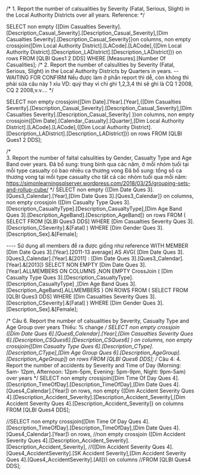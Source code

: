 ﻿/*
	1. Report the number of calsualities by Severity (Fatal, Serious, Slight) in the Local
    Authority Districts over all years. Reference:
*/

SELECT 
non empty {[Dim Casualties Severity].[Description_Casual_Severity].[Description_Casual_Severity],[Dim Casualties Severity].[Description_Casual_Severity]}on columns,
non empty crossjoin([Dim Local Authority District].[LACode].[LACode],{[Dim Local Authority District].[Description_LADistrict].[Description_LADistrict]}) on rows
FROM [QLBI Ques1 2 DDS]
WHERE [Measures].[Number Of Casualities];
/*
2. Report the number of calsulities by Severity (Fatal, Serious, Slight) in the Local
Authority Districts by Quarters in years. -- WAITING FOR CONFIRM
Nếu được làm ở phần report thì dễ, còn không thì phải sửa câu này 1 xíu
VD: quý thay vì chỉ ghi 1,2,3,4 thì sẽ ghi là CQ 1 2008, CQ 2 2008,v.v....
*/

SELECT 
non empty crossjoin([Dim Date].[Year].[Year],{[Dim Casualties Severity].[Description_Casual_Severity].[Description_Casual_Severity],[Dim Casualties Severity].[Description_Casual_Severity] })on columns,
non empty crossjoin([Dim Date].[Calendar_Casualty].[Quarter],[Dim Local Authority District].[LACode].[LACode],{[Dim Local Authority District].[Description_LADistrict].[Description_LADistrict]}) on rows
FROM [QLBI Ques1 2 DDS];

/*	
3. Report the number of faltal calsulities by Gender, Casualty Type and Age Band
over years. 
Đã bổ sung: trung bình qua các năm, ở mỗi nhóm tuổi tại mỗi type casualty có bao nhiêu ca thương vong
Đã bổ sung: tổng số ca thương vong tại mỗi type casualty cho tất cả các nhóm tuổi qua mỗi năm: https://simonlearningsqlserver.wordpress.com/2018/03/25/grouping-sets-and-rollup-cube/
*/
SELECT non empty {[Dim Date Ques 3].[Ques3_Calendar].[Year],[Dim Date Ques 3].[Ques3_Calendar]} on columns, 
non empty crossjoin ([Dim Casualty Type Ques 3].[Description_CasualtyType].[Description_CasualtyType],[Dim Age Band Ques 3].[Description_AgeBand].[Description_AgeBand]) on rows
FROM (
	SELECT
	FROM [QLBI Ques3 DDS]
    WHERE [Dim Casualties Severity Ques 3].[Description_CSeverity].&[Fatal]
)
WHERE [Dim Gender Ques 3].[Description_Sex].&[Female];

---- Sử dụng all members để ra được giống như reference
 WITH MEMBER [Dim Date Ques 3].[Year].[2011-13 average] AS AVG( [Dim Date Ques 3].[Ques3_Calendar].[Year].&[2011] : [Dim Date Ques 3].[Ques3_Calendar].[Year].&[2013]) 
 SELECT 
   NON EMPTY 
     [Dim Date Ques 3].[Year].ALLMEMBERS ON COLUMNS
  ,NON EMPTY 
     CrossJoin
     (
       [Dim Casualty Type Ques 3].[Description_CasualtyType].[Description_CasualtyType]
      ,[Dim Age Band Ques 3].[Description_AgeBand].ALLMEMBERS
     ) ON ROWS
 FROM (
	SELECT
	FROM [QLBI Ques3 DDS]
    WHERE [Dim Casualties Severity Ques 3].[Description_CSeverity].&[Fatal] )
 WHERE [Dim Gender Ques 3].[Description_Sex].&[Female];

/*
	Câu 6. Report the number of calsualities by Severity, Casualty Type and Age Group over years
	Thiếu: % change
*/
SELECT non empty crossjoin ([Dim Date Ques 6].[Ques6_Calendar].[Year],[Dim Casualties Severity Ques 6].[Description_CSQues6].[Description_CSQues6] ) on columns, 
non empty crossjoin([Dim Casualty Type Ques 6].[Description_CType].[Description_CType],[Dim Age Group Ques 6].[Description_AgeGroup].[Description_AgeGroup]) on rows
FROM [QLBI Ques6 DDS];
/*
	Câu 4: 4. Report the number of accidents by Severity and Time of Day (Morning: 5am-
   12pm, Afternoon: 12pm-5pm, Evening: 5pm-9pm, Night: 9pm-5am) over years
*/
SELECT non empty crossjoin([Dim Time Of Day Ques 4].[Description_TimeOfDay].[Description_TimeOfDay],[Dim Date Ques 4].[Ques4_Calendar].[Year]) on rows,
non empty {[Dim Accident Severity Ques 4].[Description_Accident_Severity].[Description_Accident_Severity],[Dim Accident Severity Ques 4].[Description_Accident_Severity]} on columns
FROM [QLBI Ques4 DDS];

//SELECT non empty crossjoin([Dim Time Of Day Ques 4].[Description_TimeOfDay].[Description_TimeOfDay],[Dim Date Ques 4].[Ques4_Calendar].[Year]) on rows,
//non empty crossjoin ([Dim Accident Severity Ques 4].[Description_Accident_Severity].[Description_Accident_Severity],
//{[Dim Accident Severity Ques 4].[Ques4_AccidentSeverity].[SK Accident Severity],[Dim Accident Severity Ques 4].[Ques4_AccidentSeverity].[All]}) on columns
//FROM [QLBI Ques4 DDS];
